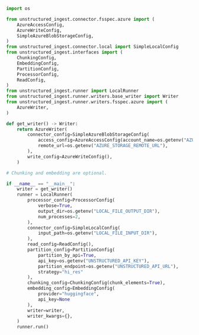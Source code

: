 ```python Python Ingest v1
import os

from unstructured_ingest.connector.fsspec.azure import (
    AzureAccessConfig,
    AzureWriteConfig,
    SimpleAzureBlobStorageConfig,
)
from unstructured_ingest.connector.local import SimpleLocalConfig
from unstructured_ingest.interfaces import (
    ChunkingConfig,
    EmbeddingConfig,
    PartitionConfig,
    ProcessorConfig,
    ReadConfig,
)
from unstructured_ingest.runner import LocalRunner
from unstructured_ingest.runner.writers.base_writer import Writer
from unstructured_ingest.runner.writers.fsspec.azure import (
    AzureWriter,
)

def get_writer() -> Writer:
    return AzureWriter(
        connector_config=SimpleAzureBlobStorageConfig(
            access_config=AzureAccessConfig(account_name=os.getenv("AZURE_STORAGE_ACCOUNT_NAME")),
            remote_url=os.getenv("AZURE_STORAGE_REMOTE_URL"),
        ),
        write_config=AzureWriteConfig(),
    )

# Chunking and embedding are optional.

if __name__ == "__main__":
    writer = get_writer()
    runner = LocalRunner(
        processor_config=ProcessorConfig(
            verbose=True,
            output_dir=os.getenv("LOCAL_FILE_OUTPUT_DIR"),
            num_processes=2,
        ),
        connector_config=SimpleLocalConfig(
            input_path=os.getenv("LOCAL_FILE_INPUT_DIR"),
        ),
        read_config=ReadConfig(),
        partition_config=PartitionConfig(
            partition_by_api=True,
            api_key=os.getenv("UNSTRUCTURED_API_KEY"),
            partition_endpoint=os.getenv("UNSTRUCTURED_API_URL"),
            strategy="hi_res"
        ),
        chunking_config=ChunkingConfig(chunk_elements=True),
        embedding_config=EmbeddingConfig(
            provider="huggingface",
            api_key=None
        ),
        writer=writer,
        writer_kwargs={},
    )
    runner.run()
```
